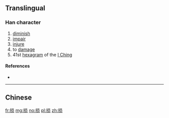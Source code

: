 {{also|損}}
==Translingual==

===Han character===
{{Han char|rn=64|rad=手|as=07|sn=10|four=|canj=手口月人 (QRBO)|ids=⿰[[扌]][[员]]}}

# [[diminish]]
# [[impair]]
# [[injure]]
# to [[damage]]
# 41st [[hexagram]] of the [[I Ching]]

====References====
* {{Han ref|kx=0434.241|hdz=31883.010|uh=635F|ud=25439}}

----

==Chinese==
{{zh-see|損}}

[[fr:损]]
[[mg:损]]
[[no:损]]
[[pl:损]]
[[zh:损]]